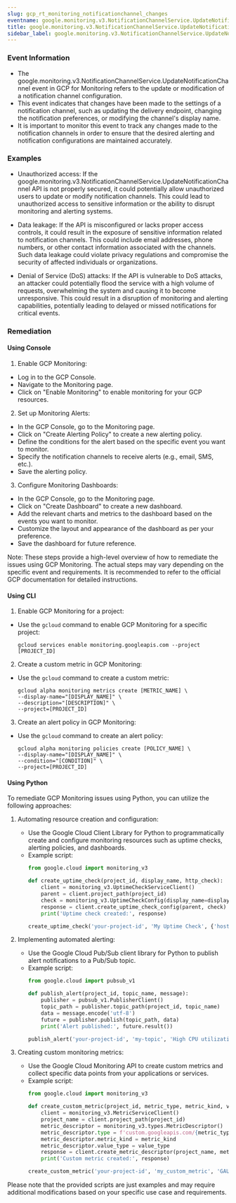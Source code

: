 ```yaml
--- 
slug: gcp_rt_monitoring_notificationchannel_changes
eventname: google.monitoring.v3.NotificationChannelService.UpdateNotificationChannel
title: google.monitoring.v3.NotificationChannelService.UpdateNotificationChannel
sidebar_label: google.monitoring.v3.NotificationChannelService.UpdateNotificationChannel
---
```

                       
### Event Information

- The google.monitoring.v3.NotificationChannelService.UpdateNotificationChannel event in GCP for Monitoring refers to the update or modification of a notification channel configuration.
- This event indicates that changes have been made to the settings of a notification channel, such as updating the delivery endpoint, changing the notification preferences, or modifying the channel's display name.
- It is important to monitor this event to track any changes made to the notification channels in order to ensure that the desired alerting and notification configurations are maintained accurately.


### Examples

- Unauthorized access: If the google.monitoring.v3.NotificationChannelService.UpdateNotificationChannel API is not properly secured, it could potentially allow unauthorized users to update or modify notification channels. This could lead to unauthorized access to sensitive information or the ability to disrupt monitoring and alerting systems.

- Data leakage: If the API is misconfigured or lacks proper access controls, it could result in the exposure of sensitive information related to notification channels. This could include email addresses, phone numbers, or other contact information associated with the channels. Such data leakage could violate privacy regulations and compromise the security of affected individuals or organizations.

- Denial of Service (DoS) attacks: If the API is vulnerable to DoS attacks, an attacker could potentially flood the service with a high volume of requests, overwhelming the system and causing it to become unresponsive. This could result in a disruption of monitoring and alerting capabilities, potentially leading to delayed or missed notifications for critical events.

### Remediation

#### Using Console

1. Enable GCP Monitoring: 
- Log in to the GCP Console.
- Navigate to the Monitoring page.
- Click on "Enable Monitoring" to enable monitoring for your GCP resources.

2. Set up Monitoring Alerts:
- In the GCP Console, go to the Monitoring page.
- Click on "Create Alerting Policy" to create a new alerting policy.
- Define the conditions for the alert based on the specific event you want to monitor.
- Specify the notification channels to receive alerts (e.g., email, SMS, etc.).
- Save the alerting policy.

3. Configure Monitoring Dashboards:
- In the GCP Console, go to the Monitoring page.
- Click on "Create Dashboard" to create a new dashboard.
- Add the relevant charts and metrics to the dashboard based on the events you want to monitor.
- Customize the layout and appearance of the dashboard as per your preference.
- Save the dashboard for future reference.

Note: These steps provide a high-level overview of how to remediate the issues using GCP Monitoring. The actual steps may vary depending on the specific event and requirements. It is recommended to refer to the official GCP documentation for detailed instructions.

#### Using CLI

1. Enable GCP Monitoring for a project:
- Use the `gcloud` command to enable GCP Monitoring for a specific project:
  ```
  gcloud services enable monitoring.googleapis.com --project [PROJECT_ID]
  ```

2. Create a custom metric in GCP Monitoring:
- Use the `gcloud` command to create a custom metric:
  ```
  gcloud alpha monitoring metrics create [METRIC_NAME] \
  --display-name="[DISPLAY_NAME]" \
  --description="[DESCRIPTION]" \
  --project=[PROJECT_ID]
  ```

3. Create an alert policy in GCP Monitoring:
- Use the `gcloud` command to create an alert policy:
  ```
  gcloud alpha monitoring policies create [POLICY_NAME] \
  --display-name="[DISPLAY_NAME]" \
  --condition="[CONDITION]" \
  --project=[PROJECT_ID]
  ```

#### Using Python

To remediate GCP Monitoring issues using Python, you can utilize the following approaches:

1. Automating resource creation and configuration:
   - Use the Google Cloud Client Library for Python to programmatically create and configure monitoring resources such as uptime checks, alerting policies, and dashboards.
   - Example script:
     ```python
     from google.cloud import monitoring_v3

     def create_uptime_check(project_id, display_name, http_check):
         client = monitoring_v3.UptimeCheckServiceClient()
         parent = client.project_path(project_id)
         check = monitoring_v3.UptimeCheckConfig(display_name=display_name, http_check=http_check)
         response = client.create_uptime_check_config(parent, check)
         print('Uptime check created:', response)

     create_uptime_check('your-project-id', 'My Uptime Check', {'host': 'example.com', 'path': '/'})
     ```

2. Implementing automated alerting:
   - Use the Google Cloud Pub/Sub client library for Python to publish alert notifications to a Pub/Sub topic.
   - Example script:
     ```python
     from google.cloud import pubsub_v1

     def publish_alert(project_id, topic_name, message):
         publisher = pubsub_v1.PublisherClient()
         topic_path = publisher.topic_path(project_id, topic_name)
         data = message.encode('utf-8')
         future = publisher.publish(topic_path, data)
         print('Alert published:', future.result())

     publish_alert('your-project-id', 'my-topic', 'High CPU utilization detected!')
     ```

3. Creating custom monitoring metrics:
   - Use the Google Cloud Monitoring API to create custom metrics and collect specific data points from your applications or services.
   - Example script:
     ```python
     from google.cloud import monitoring_v3

     def create_custom_metric(project_id, metric_type, metric_kind, value_type):
         client = monitoring_v3.MetricServiceClient()
         project_name = client.project_path(project_id)
         metric_descriptor = monitoring_v3.types.MetricDescriptor()
         metric_descriptor.type = f'custom.googleapis.com/{metric_type}'
         metric_descriptor.metric_kind = metric_kind
         metric_descriptor.value_type = value_type
         response = client.create_metric_descriptor(project_name, metric_descriptor)
         print('Custom metric created:', response)

     create_custom_metric('your-project-id', 'my_custom_metric', 'GAUGE', 'DOUBLE')
     ```

Please note that the provided scripts are just examples and may require additional modifications based on your specific use case and requirements.


 